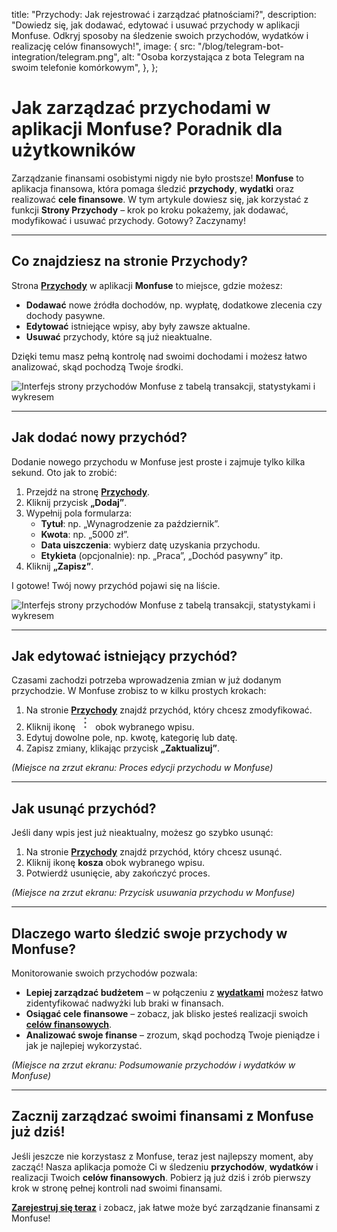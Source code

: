 
  title: "Przychody: Jak rejestrować i zarządzać płatnościami?",
  description:
    "Dowiedz się, jak dodawać, edytować i usuwać przychody w aplikacji Monfuse. Odkryj sposoby na śledzenie swoich przychodów, wydatków i realizację celów finansowych!",
  image: {
    src: "/blog/telegram-bot-integration/telegram.png",
    alt: "Osoba korzystająca z bota Telegram na swoim telefonie komórkowym",
  },
};

# Jak zarządzać <TextBeam>przychodami</TextBeam> w aplikacji Monfuse? Poradnik dla użytkowników

Zarządzanie finansami osobistymi nigdy nie było prostsze! **Monfuse** to aplikacja finansowa, która pomaga śledzić **przychody**, **wydatki** oraz realizować **cele finansowe**. W tym artykule dowiesz się, jak korzystać z funkcji **Strony Przychody** – krok po kroku pokażemy, jak dodawać, modyfikować i usuwać przychody. Gotowy? Zaczynamy!

---

## Co znajdziesz na stronie Przychody?

Strona **[Przychody](/incomes)** w aplikacji **Monfuse** to miejsce, gdzie możesz:

- **Dodawać** nowe źródła dochodów, np. wypłatę, dodatkowe zlecenia czy dochody pasywne.
- **Edytować** istniejące wpisy, aby były zawsze aktualne.
- **Usuwać** przychody, które są już nieaktualne.

Dzięki temu masz pełną kontrolę nad swoimi dochodami i możesz łatwo analizować, skąd pochodzą Twoje środki.

![Interfejs strony przychodów Monfuse z tabelą transakcji, statystykami i wykresem](/app/incomes.png "Przychody")

---

## Jak dodać nowy przychód?

Dodanie nowego przychodu w Monfuse jest proste i zajmuje tylko kilka sekund. Oto jak to zrobić:

1. Przejdź na stronę **[Przychody](/incomes)**.
2. Kliknij przycisk **„Dodaj”**.
3. Wypełnij pola formularza:
   - **Tytuł**: np. „Wynagrodzenie za październik”.
   - **Kwota**: np. „5000 zł”.
   - **Data uiszczenia**: wybierz datę uzyskania przychodu.
   - **Etykieta** (opcjonalnie): np. „Praca”, „Dochód pasywny” itp.
4. Kliknij **„Zapisz”**.

I gotowe! Twój nowy przychód pojawi się na liście.

![Interfejs strony przychodów Monfuse z tabelą transakcji, statystykami i wykresem](/app/incomes.png "Przychody")

---

## Jak edytować istniejący przychód?

Czasami zachodzi potrzeba wprowadzenia zmian w już dodanym przychodzie. W Monfuse zrobisz to w kilku prostych krokach:

1. Na stronie **[Przychody](/incomes)** znajdź przychód, który chcesz zmodyfikować.
2. Kliknij ikonę <svg xmlns="http://www.w3.org/2000/svg" width="24" height="24" viewBox="0 0 24 24" fill="none" stroke="currentColor" strokeWidth="2" strokeLinecap="round" strokeLinejoin="round" className="inline-block lucide lucide-ellipsis-vertical"><circle cx="12" cy="12" r="1"/><circle cx="12" cy="5" r="1"/><circle cx="12" cy="19" r="1"/></svg> obok wybranego wpisu.
3. Edytuj dowolne pole, np. kwotę, kategorię lub datę.
4. Zapisz zmiany, klikając przycisk **„Zaktualizuj”**.

_(Miejsce na zrzut ekranu: Proces edycji przychodu w Monfuse)_

---

## Jak usunąć przychód?

Jeśli dany wpis jest już nieaktualny, możesz go szybko usunąć:

1. Na stronie **[Przychody](/incomes)** znajdź przychód, który chcesz usunąć.
2. Kliknij ikonę **kosza** obok wybranego wpisu.
3. Potwierdź usunięcie, aby zakończyć proces.

_(Miejsce na zrzut ekranu: Przycisk usuwania przychodu w Monfuse)_

---

## Dlaczego warto śledzić swoje przychody w Monfuse?

Monitorowanie swoich przychodów pozwala:

- **Lepiej zarządzać budżetem** – w połączeniu z **[wydatkami](/expenses)** możesz łatwo zidentyfikować nadwyżki lub braki w finansach.
- **Osiągać cele finansowe** – zobacz, jak blisko jesteś realizacji swoich **[celów finansowych](/goals)**.
- **Analizować swoje finanse** – zrozum, skąd pochodzą Twoje pieniądze i jak je najlepiej wykorzystać.

_(Miejsce na zrzut ekranu: Podsumowanie przychodów i wydatków w Monfuse)_

---

## Zacznij zarządzać swoimi finansami z Monfuse już dziś!

Jeśli jeszcze nie korzystasz z Monfuse, teraz jest najlepszy moment, aby zacząć! Nasza aplikacja pomoże Ci w śledzeniu **przychodów**, **wydatków** i realizacji Twoich **celów finansowych**. Pobierz ją już dziś i zrób pierwszy krok w stronę pełnej kontroli nad swoimi finansami.

**[Zarejestruj się teraz](https://app.monfuse.com/sign-up)** i zobacz, jak łatwe może być zarządzanie finansami z Monfuse!

